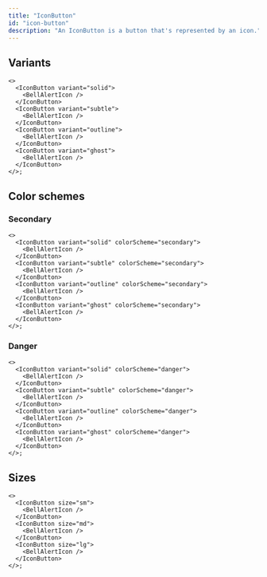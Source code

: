 ```yaml
---
title: "IconButton"
id: "icon-button"
description: "An IconButton is a button that's represented by an icon."
---
```


## Variants

```tsx live
<>
  <IconButton variant="solid">
    <BellAlertIcon />
  </IconButton>
  <IconButton variant="subtle">
    <BellAlertIcon />
  </IconButton>
  <IconButton variant="outline">
    <BellAlertIcon />
  </IconButton>
  <IconButton variant="ghost">
    <BellAlertIcon />
  </IconButton>
</>;
```

## Color schemes

### Secondary

```tsx live
<>
  <IconButton variant="solid" colorScheme="secondary">
    <BellAlertIcon />
  </IconButton>
  <IconButton variant="subtle" colorScheme="secondary">
    <BellAlertIcon />
  </IconButton>
  <IconButton variant="outline" colorScheme="secondary">
    <BellAlertIcon />
  </IconButton>
  <IconButton variant="ghost" colorScheme="secondary">
    <BellAlertIcon />
  </IconButton>
</>;
```

### Danger

```tsx live
<>
  <IconButton variant="solid" colorScheme="danger">
    <BellAlertIcon />
  </IconButton>
  <IconButton variant="subtle" colorScheme="danger">
    <BellAlertIcon />
  </IconButton>
  <IconButton variant="outline" colorScheme="danger">
    <BellAlertIcon />
  </IconButton>
  <IconButton variant="ghost" colorScheme="danger">
    <BellAlertIcon />
  </IconButton>
</>;
```

## Sizes

```tsx live
<>
  <IconButton size="sm">
    <BellAlertIcon />
  </IconButton>
  <IconButton size="md">
    <BellAlertIcon />
  </IconButton>
  <IconButton size="lg">
    <BellAlertIcon />
  </IconButton>
</>;
```
